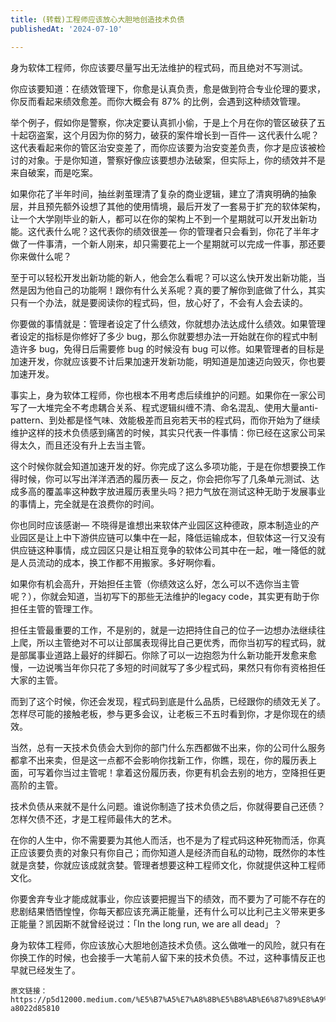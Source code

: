 ```yaml
---
title: (转载)工程师应该放心大胆地创造技术负债
publishedAt: '2024-07-10'

---
```



身为软体工程师，你应该要尽量写出无法维护的程式码，而且绝对不写测试。

你应该要知道：在绩效管理下，你愈是认真负责，愈是做到符合专业伦理的要求，你反而看起来绩效愈差。而你大概会有 87% 的比例，会遇到这种绩效管理。

举个例子，假如你是警察，你决定要认真抓小偷，于是上个月在你的管区破获了五十起窃盗案，这个月因为你的努力，破获的案件增长到一百件— 这代表什么呢？这代表看起来你的管区治安变差了，而你应该要为治安变差负责，你才是应该被检讨的对象。于是你知道，警察好像应该要想办法破案，但实际上，你的绩效并不是来自破案，而是吃案。

如果你花了半年时间，抽丝剥茧理清了复杂的商业逻辑，建立了清爽明确的抽象层，并且预先额外设想了其他的使用情境，最后开发了一套易于扩充的软体架构，让一个大学刚毕业的新人，都可以在你的架构上不到一个星期就可以开发出新功能。这代表什么呢？这代表你的绩效很差— 你的管理者只会看到，你花了半年才做了一件事清，一个新人刚来，却只需要花上一个星期就可以完成一件事，那还要你来做什么呢？

至于可以轻松开发出新功能的新人，他会怎么看呢？可以这么快开发出新功能，当然是因为他自己的功能啊！跟你有什么关系呢？真的要了解你到底做了什么，其实只有一个办法，就是要阅读你的程式码，但，放心好了，不会有人会去读的。

你要做的事情就是：管理者设定了什么绩效，你就想办法达成什么绩效。如果管理者设定的指标是你修好了多少 bug，那么你就要想办法一开始就在你的程式中制造许多 bug，免得日后需要修 bug 的时候没有 bug 可以修。如果管理者的目标是加速开发，你就应该要不计后果加速开发新功能，明知道是加速迈向毁灭，你也要加速开发。

事实上，身为软体工程师，你也根本不用考虑后续维护的问题。如果你在一家公司写了一大堆完全不考虑耦合关系、程式逻辑纠缠不清、命名混乱、使用大量anti-pattern、到处都是怪气味、效能极差而且宛若天书的程式码，而你开始为了继续维护这样的技术负债感到痛苦的时候，其实只代表一件事情：你已经在这家公司呆得太久，而且还没有升上去当主管。

这个时候你就会知道加速开发的好。你完成了这么多项功能，于是在你想要换工作得时候，你可以写出洋洋洒洒的履历表— 反之，你会把你写了几条单元测试、达成多高的覆盖率这种数字放进履历表里头吗？把力气放在测试这种无助于发展事业的事情上，完全就是在浪费你的时间。

你也同时应该感谢— 不晓得是谁想出来软体产业园区这种德政，原本制造业的产业园区是让上中下游供应链可以集中在一起，降低运输成本，但软体这一行又没有供应链这种事情，成立园区只是让相互竞争的软体公司其中在一起，唯一降低的就是人员流动的成本，换工作都不用搬家。多好啊你看。

如果你有机会高升，开始担任主管（你绩效这么好，怎么可以不选你当主管呢？），你就会知道，当初写下的那些无法维护的legacy code，其实更有助于你担任主管的管理工作。

担任主管最重要的工作，不是别的，就是一边把持住自己的位子一边想办法继续往上爬，所以主管绝对不可以让部属表现得比自己更优秀，而你当初写的程式码，就是部属事业道路上最好的绊脚石。你除了可以一边抱怨为什么新功能开发愈来愈慢，一边说嘴当年你只花了多短的时间就写了多少程式码，果然只有你有资格担任大家的主管。

而到了这个时候，你还会发现，程式码到底是什么品质，已经跟你的绩效无关了。怎样尽可能的接触老板，参与更多会议，让老板三不五时看到你，才是你现在的绩效。

当然，总有一天技术负债会大到你的部门什么东西都做不出来，你的公司什么服务都拿不出来卖，但是这一点都不会影响你找新工作，你瞧，现在，你的履历表上面，可写着你当过主管呢！拿着这份履历表，你更有机会去别的地方，空降担任更高阶的主管。

技术负债从来就不是什么问题。谁说你制造了技术负债之后，你就得要自己还债？怎样欠债不还，才是工程师最伟大的艺术。

在你的人生中，你不需要要为其他人而活，也不是为了程式码这种死物而活，你真正应该要负责的对象只有你自己；而你知道人是经济而自私的动物，既然你的本性就是贪婪，你就应该成就贪婪。管理者想要这种工程师文化，你就提供这种工程师文化。

你要舍弃专业才能成就事业，你应该要把握当下的绩效，而不要为了可能不存在的悲剧结果恓恓惶惶，你每天都应该充满正能量，还有什么可以比利己主义带来更多正能量？凯因斯不就曾经说过：「In the long run, we are all dead」？

身为软体工程师，你应该放心大胆地创造技术负债。这么做唯一的风险，就只有在你换工作的时候，也会接手一大笔前人留下来的技术负债。不过，这种事情反正也早就已经发生了。

```
原文链接：https://p5d12000.medium.com/%E5%B7%A5%E7%A8%8B%E5%B8%AB%E6%87%89%E8%A9%B2%E6%94%BE%E5%BF%83%E5%A4%A7%E8%86%BD%E5%9C%B0%E5%89%B5%E9%80%A0%E6%8A%80%E8%A1%93%E8%B2%A0%E5%82%B5-a8022d85810
```





